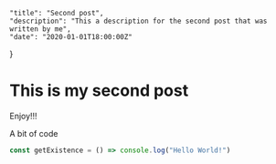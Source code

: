 
	"title": "Second post", 
 	"description": "This a description for the second post that was written by me", 
 	"date": "2020-01-01T18:00:00Z"
}


# This is my second post

Enjoy!!!

A bit of code 

```javascript
const getExistence = () => console.log("Hello World!")
```
